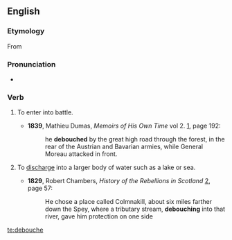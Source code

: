 
==English==
===Etymology===
From {{etyl|fr|en}} {{term|déboucher|lang=fr}}
===Pronunciation===
* {{a|UK}} {{IPA|/dɪˈbuːʃ/}}

===Verb===
{{en-verb|debouch|ing}}

# {{military|of a body of soldiers}} To enter into battle.
#*'''1839''', Mathieu Dumas, ''Memoirs of His Own Time'' vol 2. [http://books.google.com/books?id=-XwEAAAAQAAJ], page 192:
#*:he '''debouched''' by the great high road through the forest, in the rear of the Austrian and Bavarian armies, while General Moreau attacked in front.
# {{hydrology|of a river or stream}} To [[discharge]] into a larger body of water such as a lake or sea.
#*'''1829''', Robert Chambers, ''History of the Rebellions in Scotland'' [http://books.google.com/books?id=CVIDAAAAYAAJ], page 57:
#*:He chose a place called Colmnakill, about six miles farther down the Spey, where a tributary stream, '''debouching''' into that river, gave him protection on one side

[[te:debouche]]